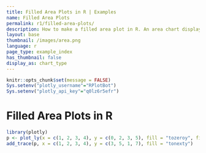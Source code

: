 ```yaml
---
title: Filled Area Plots in R | Examples
name: Filled Area Plots
permalink: r1/filled-area-plots/
description: How to make a filled area plot in R. An area chart displays a solid color between the traces of a graph.
layout: base
thumbnail: /images/area.png
language: r
page_type: example_index
has_thumbnail: false
display_as: chart_type
---
```


```r
knitr::opts_chunk$set(message = FALSE)
Sys.setenv("plotly_username"="RPlotBot")
Sys.setenv("plotly_api_key"="q0lz6r5efr")
```
# Filled Area Plots in R

```r


library(plotly)
p <- plot_ly(x = c(1, 2, 3, 4), y = c(0, 2, 3, 5), fill = "tozeroy", filename="r-docs/area-plot")
add_trace(p, x = c(1, 2, 3, 4), y = c(3, 5, 1, 7), fill = "tonexty")



```
